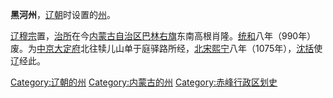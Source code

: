 '''黑河州'''，[[辽朝|辽朝]]时设置的[[州|州]]。

[[辽穆宗|辽穆宗]]置，[[治所|治所]]在今[[内蒙古自治区|内蒙古自治区]][[巴林右旗|巴林右旗]]东南高根肖隆。[[统和|统和]]八年（990年）废。为[[中京大定府|中京大定府]]北往犊儿山单于庭驿路所经，[[北宋|北宋]][[熙宁|熙宁]]八年（1075年），[[沈括|沈括]]使辽经此。

{{辽朝行政区划小作品}}
{{DEFAULTSORT:H}}
[[Category:辽朝的州|Category:辽朝的州]]
[[Category:内蒙古的州|Category:内蒙古的州]]
[[Category:赤峰行政区划史|Category:赤峰行政区划史]]